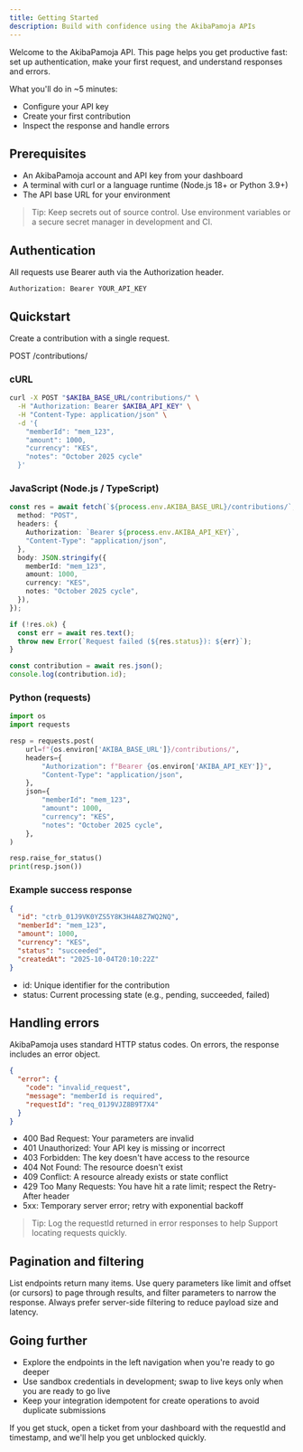 ```yaml
---
title: Getting Started
description: Build with confidence using the AkibaPamoja APIs
---
```


Welcome to the AkibaPamoja API. This page helps you get productive fast: set up authentication, make your first request, and understand responses and errors.

What you'll do in ~5 minutes:
- Configure your API key
- Create your first contribution
- Inspect the response and handle errors

## Prerequisites
- An AkibaPamoja account and API key from your dashboard
- A terminal with curl or a language runtime (Node.js 18+ or Python 3.9+)
- The API base URL for your environment

> Tip: Keep secrets out of source control. Use environment variables or a secure secret manager in development and CI.

## Authentication
All requests use Bearer auth via the Authorization header.

```http
Authorization: Bearer YOUR_API_KEY
```

## Quickstart
Create a contribution with a single request.

<div className="mt-4 rounded-xl border border-[#4B189B] bg-black/50 shadow-[0_0_50px_-10px_rgba(75,24,155,0.6)]">
  <div className="flex items-center justify-between border-b border-white/10 px-4 sm:px-6 py-3">
    <div className="flex items-center gap-2">
      <div className="size-2.5 rounded-full bg-[#EF4444]" />
      <div className="size-2.5 rounded-full bg-[#EAB308]" />
      <div className="size-2.5 rounded-full bg-[#22C55E]" />
    </div>
    <span className="text-xs sm:text-sm text-white/80">POST /contributions/</span>
  </div>
</div>

### cURL
```bash
curl -X POST "$AKIBA_BASE_URL/contributions/" \
  -H "Authorization: Bearer $AKIBA_API_KEY" \
  -H "Content-Type: application/json" \
  -d '{
    "memberId": "mem_123",
    "amount": 1000,
    "currency": "KES",
    "notes": "October 2025 cycle"
  }'
```

### JavaScript (Node.js / TypeScript)
```ts
const res = await fetch(`${process.env.AKIBA_BASE_URL}/contributions/`, {
  method: "POST",
  headers: {
    Authorization: `Bearer ${process.env.AKIBA_API_KEY}`,
    "Content-Type": "application/json",
  },
  body: JSON.stringify({
    memberId: "mem_123",
    amount: 1000,
    currency: "KES",
    notes: "October 2025 cycle",
  }),
});

if (!res.ok) {
  const err = await res.text();
  throw new Error(`Request failed (${res.status}): ${err}`);
}

const contribution = await res.json();
console.log(contribution.id);
```

### Python (requests)
```py
import os
import requests

resp = requests.post(
    url=f"{os.environ['AKIBA_BASE_URL']}/contributions/",
    headers={
        "Authorization": f"Bearer {os.environ['AKIBA_API_KEY']}",
        "Content-Type": "application/json",
    },
    json={
        "memberId": "mem_123",
        "amount": 1000,
        "currency": "KES",
        "notes": "October 2025 cycle",
    },
)

resp.raise_for_status()
print(resp.json())
```

### Example success response
```json
{
  "id": "ctrb_01J9VK0YZS5Y8K3H4A8Z7WQ2NQ",
  "memberId": "mem_123",
  "amount": 1000,
  "currency": "KES",
  "status": "succeeded",
  "createdAt": "2025-10-04T20:10:22Z"
}
```

- id: Unique identifier for the contribution
- status: Current processing state (e.g., pending, succeeded, failed)

## Handling errors
AkibaPamoja uses standard HTTP status codes. On errors, the response includes an error object.

```json
{
  "error": {
    "code": "invalid_request",
    "message": "memberId is required",
    "requestId": "req_01J9VJZ8B9T7X4"
  }
}
```

- 400 Bad Request: Your parameters are invalid
- 401 Unauthorized: Your API key is missing or incorrect
- 403 Forbidden: The key doesn't have access to the resource
- 404 Not Found: The resource doesn't exist
- 409 Conflict: A resource already exists or state conflict
- 429 Too Many Requests: You have hit a rate limit; respect the Retry-After header
- 5xx: Temporary server error; retry with exponential backoff

> Tip: Log the requestId returned in error responses to help Support locating requests quickly.

## Pagination and filtering
List endpoints return many items. Use query parameters like limit and offset (or cursors) to page through results, and filter parameters to narrow the response. Always prefer server-side filtering to reduce payload size and latency.

## Going further
- Explore the endpoints in the left navigation when you're ready to go deeper
- Use sandbox credentials in development; swap to live keys only when you are ready to go live
- Keep your integration idempotent for create operations to avoid duplicate submissions

If you get stuck, open a ticket from your dashboard with the requestId and timestamp, and we'll help you get unblocked quickly.

